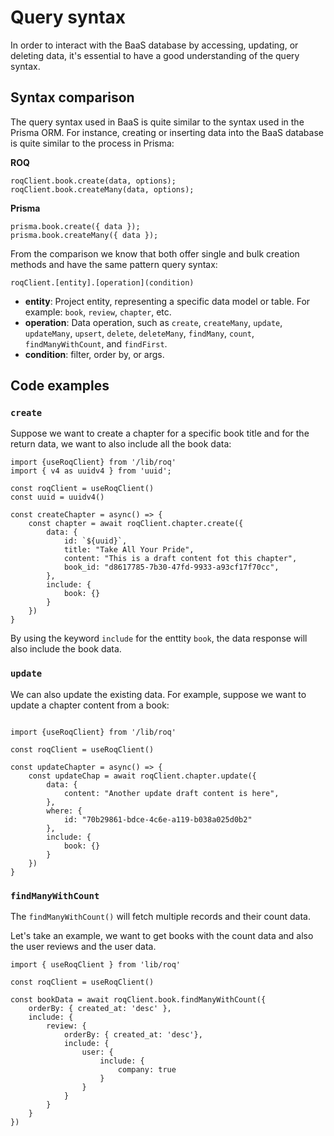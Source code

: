 # Query syntax

In order to interact with the BaaS database by accessing, updating, or deleting data, it's essential to have a good understanding of the query syntax. 


## Syntax comparison 

The query syntax used in BaaS is quite similar to the syntax used in the Prisma ORM. For instance, creating or inserting data into the BaaS database is quite similar to the process in Prisma:

**ROQ**

```tsx filename="ROQ Query"
roqClient.book.create(data, options);
roqClient.book.createMany(data, options);
```
**Prisma**

```tsx
prisma.book.create({ data });
prisma.book.createMany({ data });
```

From the comparison we know that both offer single and bulk creation methods and have the same pattern query syntax:

```shell
roqClient.[entity].[operation](condition)
```

- **entity**: Project entity, representing a specific data model or table. For example: `book`, `review`, `chapter`, etc.
- **operation**: Data operation, such as `create`, `createMany`, `update`, `updateMany`, `upsert`, `delete`, `deleteMany`, `findMany`, `count`, `findManyWithCount`, and `findFirst`.
- **condition**: filter, order by, or args.

## Code examples


### `create`

Suppose we want to create a chapter for a specific book title and for the return data, we want to also include all the book data:

```tsx
import {useRoqClient} from '/lib/roq'
import { v4 as uuidv4 } from 'uuid';

const roqClient = useRoqClient()
const uuid = uuidv4()

const createChapter = async() => {
	const chapter = await roqClient.chapter.create({
		data: {
			id: `${uuid}`,
			title: "Take All Your Pride",
			content: "This is a draft content fot this chapter",
			book_id: "d8617785-7b30-47fd-9933-a93cf17f70cc",
		},
		include: {
			book: {}
		}
	})
}
```

By using the keyword `include` for the enttity `book`, the data response will also include the book data.

### `update`

We can also update the existing data. For example, suppose we want to update a chapter content from a book:

```tsx

import {useRoqClient} from '/lib/roq'

const roqClient = useRoqClient()

const updateChapter = async() => {
	const updateChap = await roqClient.chapter.update({
		data: {
			content: "Another update draft content is here",
		},
		where: {
			id: "70b29861-bdce-4c6e-a119-b038a025d0b2"
		},
		include: {
			book: {}
		}
	})
}
```

### `findManyWithCount`

The `findManyWithCount()` will fetch multiple records and their count data. 

Let's take an example, we want to get books with the count data and also the user reviews and the user data. 

```tsx
import { useRoqClient } from 'lib/roq'

const roqClient = useRoqClient()

const bookData = await roqClient.book.findManyWithCount({
	orderBy: { created_at: 'desc' },
	include: {
		review: {
			orderBy: { created_at: 'desc'},
			include: {
				user: {
					include: {
						company: true
					}
				}
			}
		}
	}
})	
```

